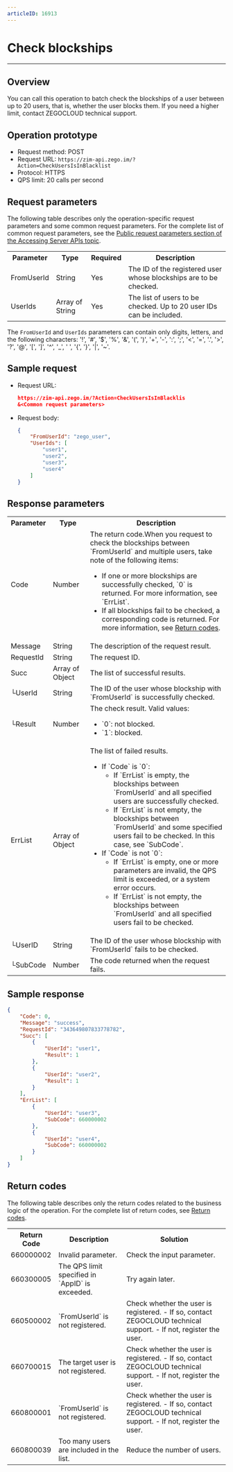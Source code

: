```yaml
---
articleID: 16913
---
```

# Check blockships

- - -


## Overview

You can call this operation to batch check the blockships of a user between up to 20 users, that is, whether the user blocks them. If you need a higher limit, contact ZEGOCLOUD technical support.

## Operation prototype

- Request method: POST
- Request URL: `https://zim-api.zego.im/?Action=CheckUsersIsInBlacklist`
- Protocol: HTTPS
- QPS limit: 20 calls per second

## Request parameters

The following table describes only the operation-specific request parameters and some common request parameters. For the complete list of common request parameters, see the [Public request parameters section of the Accessing Server APIs topic](../Accessing%20Server%20APIs.mdx#public-request-parameters).

<table>
<tbody><tr data-row-level="1">
<th>Parameter</th>
<th>Type</th>
<th>Required</th>
<th>Description</th>
</tr>
<tr data-row-level="3">
<td>FromUserId</td>
<td>String</td>
<td>Yes</td>
<td>The ID of the registered user whose blockships are to be checked.</td>
</tr>
<tr data-row-level="4">
<td>UserIds</td>
<td>Array of String</td>
<td>Yes</td>
<td>The list of users to be checked. Up to 20 user IDs can be included.</td>
</tr>
</tbody></table>

<Note title="Note">

The `FromUserId` and `UserIds` parameters can contain only digits, letters, and the following characters: '!', '#', '$', '%', '\&', '(', ')', '+', '-', ':', ';', '\<', '=', '.', '>', '?', '@', '\[', ']', '\^', '\_', ' ', '{', '}', '\|', '~'.

</Note>

## Sample request

- Request URL:
  
  ```json
  https://zim-api.zego.im/?Action=CheckUsersIsInBlacklis
  &<Common request parameters>
  ```

- Request body:
  
  ```json
  {
      "FromUserId": "zego_user",
      "UserIds": [
          "user1",
          "user2",
          "user3",
          "user4"
      ]
  }
  ```

## Response parameters

<table class="collapsible-table" >
<tbody><tr data-row-level="1">
<th>Parameter</th>
<th>Type</th>
<th>Description</th>
</tr>
<tr data-row-level="2">
<td>Code</td>
<td>Number</td>
<td>The return code.<Note title="Note">When you request to check the blockships between `FromUserId` and multiple users, take note of the following items:<ul><li>If one or more blockships are successfully checked, `0` is returned. For more information, see `ErrList`.</li><li>If all blockships fail to be checked, a corresponding code is returned. For more information, see <a href="!Server_APIs/Return_Codes" target="_blank">Return codes</a>.</li></ul></Note></td>
</tr>
<tr data-row-level="3">
<td>Message</td>
<td>String</td>
<td>The description of the request result.</td>
</tr>
<tr data-row-level="4">
<td>RequestId</td>
<td>String</td>
<td>The request ID.</td>
</tr>
<tr data-row-level="5" data-row-child="true">
<td>Succ</td>
<td>Array of Object</td>
<td>The list of successful results.</td>
</tr>
<tr data-row-level="5-1">
<td>└UserId</td>
<td>String</td>
<td>The ID of the user whose blockship with `FromUserId` is successfully checked.</td>
</tr>
<tr data-row-level="5-2">
<td>└Result</td>
<td>Number</td>
<td>The check result. Valid values:<ul><li>`0`: not blocked.</li><li>`1`: blocked.</li></ul></td>
</tr>
<tr data-row-level="6" data-row-child="true">
<td>ErrList</td>
<td>Array of Object</td>
<td>
The list of failed results.
<ul>
<li>
If `Code` is `0`:
<ul>
<li>If `ErrList` is empty, the blockships between `FromUserId` and all specified users are successfully checked.</li>
<li>If `ErrList` is not empty, the blockships between `FromUserId` and some specified users fail to be checked. In this case, see `SubCode`.</li>
</ul>
</li>
<li>
If `Code` is not `0`:
<ul>
<li>If `ErrList` is empty, one or more parameters are invalid, the QPS limit is exceeded, or a system error occurs.</li>
<li>If `ErrList` is not empty, the blockships between `FromUserId` and all specified users fail to be checked.</li>
</ul>
</li>
</ul></td>
</tr>
<tr data-row-level="6-3">
<td>└UserID</td>
<td>String</td>
<td>The ID of the user whose blockship with `FromUserId` fails to be checked.</td>
</tr>
<tr data-row-level="6-5">
<td>└SubCode</td>
<td>Number</td>
<td>The code returned when the request fails.</td>
</tr>
</tbody></table>

## Sample response

```json
{
    "Code": 0,
    "Message": "success",
    "RequestId": "343649807833778782",
    "Succ": [
        {
            "UserId": "user1",
            "Result": 1
        },
        {
            "UserId": "user2",
            "Result": 1
        }
    ],
    "ErrList": [
        {
            "UserId": "user3",
            "SubCode": 660000002
        },
        {
            "UserId": "user4",
            "SubCode": 660000002
        }
    ]
}
```

## Return codes

The following table describes only the return codes related to the business logic of the operation. For the complete list of return codes, see [Return codes](../Return%20codes.mdx).

<table>
<tbody><tr>
<th>Return Code</th>
<th>Description</th>
<th>Solution</th>
</tr>
<tr>
<td>660000002</td>
<td>Invalid parameter.</td>
<td>Check the input parameter.</td>
</tr>
<tr>
<td>660300005</td>
<td>The QPS limit specified in `AppID` is exceeded.</td>
<td>Try again later.</td>
</tr>
<tr>
<td>660500002</td>
<td>`FromUserId` is not registered.</td>
<td>
Check whether the user is registered. 
- If so, contact ZEGOCLOUD technical support. 
- If not, register the user.
</td>
</tr>
<tr>
<td>660700015</td>
<td>The target user is not registered.</td>
<td>
Check whether the user is registered. 
- If so, contact ZEGOCLOUD technical support. 
- If not, register the user.
</td>
</tr>
<tr>
<td>660800001</td>
<td>`FromUserId` is not registered.</td>
<td>
Check whether the user is registered. 
- If so, contact ZEGOCLOUD technical support. 
- If not, register the user.
</td>
</tr>
<tr>
<td>660800039</td>
<td>Too many users are included in the list.</td>
<td>Reduce the number of users.</td>
</tr>
</tbody></table>
